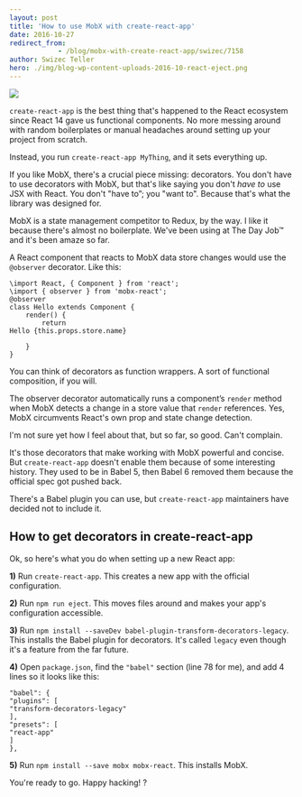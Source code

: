 ```yaml
---
layout: post
title: 'How to use MobX with create-react-app'
date: 2016-10-27
redirect_from: 
            - /blog/mobx-with-create-react-app/swizec/7158
author: Swizec Teller
hero: ./img/blog-wp-content-uploads-2016-10-react-eject.png
---
```

![](./img/blog-wp-content-uploads-2016-10-react-eject.png)



`create-react-app` is the best thing that's happened to the React ecosystem since React 14 gave us functional components. No more messing around with random boilerplates or manual headaches around setting up your project from scratch.



Instead, you run `create-react-app MyThing`, and it sets everything up.



If you like MobX, there's a crucial piece missing: decorators. You don't have to use decorators with MobX, but that's like saying you don't _have to_ use JSX with React. You don't "have to”; you "want to". Because that's what the library was designed for.



MobX is a state management competitor to Redux, by the way. I like it because there's almost no boilerplate. We've been using at The Day Job™ and it's been amaze so far.



A React component that reacts to MobX data store changes would use the `@observer` decorator. Like this:



```
\import React, { Component } from 'react';
\import { observer } from 'mobx-react';
@observer
class Hello extends Component {
    render() {
        return 
Hello {this.props.store.name}

    }
}
```



You can think of decorators as function wrappers. A sort of functional composition, if you will.



The observer decorator automatically runs a component’s `render` method when MobX detects a change in a store value that `render` references. Yes, MobX circumvents React's own prop and state change detection.



I'm not sure yet how I feel about that, but so far, so good. Can't complain.



It's those decorators that make working with MobX powerful and concise. But `create-react-app` doesn't enable them because of some interesting history. They used to be in Babel 5, then Babel 6 removed them because the official spec got pushed back.



There's a Babel plugin you can use, but `create-react-app` maintainers have decided not to include it.



## How to get decorators in create-react-app



Ok, so here's what you do when setting up a new React app:



**1)** Run `create-react-app`. This creates a new app with the official configuration.



**2)** Run `npm run eject`. This moves files around and makes your app's configuration accessible.



**3)** Run `npm install --saveDev babel-plugin-transform-decorators-legacy`. This installs the Babel plugin for decorators. It's called `legacy` even though it's a feature from the far future.



**4)** Open `package.json`, find the `"babel"` section (line 78 for me), and add 4 lines so it looks like this:



```
"babel": {
"plugins": [
"transform-decorators-legacy"
],
"presets": [
"react-app"
]
},
```



**5)** Run `npm install --save mobx mobx-react`. This installs MobX.



You're ready to go. Happy hacking! ?